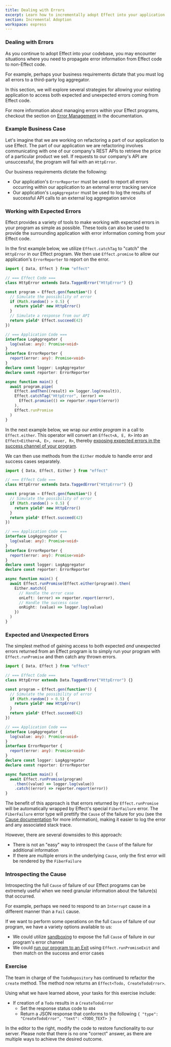 ```yaml
---
title: Dealing with Errors
excerpt: Learn how to incrementally adopt Effect into your application
section: Incremental Adoption
workspace: express
---
```


### Dealing with Errors

As you continue to adopt Effect into your codebase, you may encounter situations where you need to propagate error information from Effect code to non-Effect code.

For example, perhaps your business requirements dictate that you must log all errors to a third-party log aggregator.

In this section, we will explore several strategies for allowing your existing application to access both expected and unexpected errors coming from Effect code.

<Idea>
For more information about managing errors within your Effect programs, checkout the section on <a href="/docs/guides/error-management" target="_blank">Error Management</a> in the documentation.
</Idea>

### Example Business Case

Let's imagine that we are working on refactoring a part of our application to use Effect. The part of our application we are refactoring involves communicating with one of our company's REST APIs to retrieve the price of a particular product we sell. If requests to our company's API are unsuccessful, the program will fail with an `HttpError`.

Our business requirements dictate the following:
- Our application's `ErrorReporter` must be used to report all errors occurring within our application to an external error tracking service
- Our application's `LogAggregator` must be used to log the results of successful API calls to an external log aggregation service

### Working with Expected Errors

Effect provides a variety of tools to make working with expected errors in your program as simple as possible. These tools can also be used to provide the surrounding application with error information coming from your Effect code.

In the first example below, we utilize `Effect.catchTag` to "catch" the `HttpError` in our Effect program. We then use `Effect.promise` to allow our application's `ErrorReporter` to report on the error.

```ts twoslash
import { Data, Effect } from "effect"

// === Effect Code ===
class HttpError extends Data.TaggedError("HttpError") {}

const program = Effect.gen(function*() {
  // Simulate the possibility of error
  if (Math.random() > 0.5) {
    return yield* new HttpError()
  }
  // Simulate a response from our API
  return yield* Effect.succeed(42)
})

// === Application Code ===
interface LogAggregator {
  log(value: any): Promise<void>
}
interface ErrorReporter {
  report(error: any): Promise<void>
}
declare const logger: LogAggregator
declare const reporter: ErrorReporter

async function main() {
  await program.pipe(
    Effect.andThen((result) => logger.log(result)),
    Effect.catchTag("HttpError", (error) =>
      Effect.promise(() => reporter.report(error))
    ),
    Effect.runPromise
  )
}
```

In the next example below, we wrap our _entire program_ in a call to `Effect.either`. This operator will convert an `Effect<A, E, R>` into an `Effect<Either<A, E>, never, R>`, thereby <a href="/docs/guides/error-management/error-channel-operations#exposing-errors-in-the-success-channel" target="_blank">exposing expected errors in the success channel of your program</a>.

We can then use methods from the `Either` module to handle error and success cases separately.

```ts twoslash
import { Data, Effect, Either } from "effect"

// === Effect Code ===
class HttpError extends Data.TaggedError("HttpError") {}

const program = Effect.gen(function*() {
  // Simulate the possibility of error
  if (Math.random() > 0.5) {
    return yield* new HttpError()
  }
  return yield* Effect.succeed(42)
})

// === Application Code ===
interface LogAggregator {
  log(value: any): Promise<void>
}
interface ErrorReporter {
  report(error: any): Promise<void>
}
declare const logger: LogAggregator
declare const reporter: ErrorReporter

async function main() {
  await Effect.runPromise(Effect.either(program)).then(
    Either.match({
      // Handle the error case
      onLeft: (error) => reporter.report(error),
      // Handle the success case
      onRight: (value) => logger.log(value)
    })
  )
}
```

### Expected and Unexpected Errors

The simplest method of gaining access to both expected _and_ unexpected errors returned from an Effect program is to simply run your program with `Effect.runPromise` and then catch any thrown errors.

```ts twoslash
import { Data, Effect } from "effect"

// === Effect Code ===
class HttpError extends Data.TaggedError("HttpError") {}

const program = Effect.gen(function*() {
  // Simulate the possibility of error
  if (Math.random() > 0.5) {
    return yield* new HttpError()
  }
  return yield* Effect.succeed(42)
})

// === Application Code ===
interface LogAggregator {
  log(value: any): Promise<void>
}
interface ErrorReporter {
  report(error: any): Promise<void>
}
declare const logger: LogAggregator
declare const reporter: ErrorReporter

async function main() {
  await Effect.runPromise(program)
    .then((value) => logger.log(value))
    .catch((error) => reporter.report(error))
}
```

The benefit of this approach is that errors returned by `Effect.runPromise` will be automatically wrapped by Effect's special `FiberFailure` error. The `FiberFailure` error type will prettify the `Cause` of the failure for you (see the <a href="/docs/other/data-types/cause" target="_blank">Cause documentation</a>  for more information), making it easier to log the error and any associated stack trace.

However, there are several downsides to this approach:

- There is not an "easy" way to introspect the `Cause` of the failure for additional information
- If there are multiple errors in the underlying `Cause`, only the first error will be rendered by the `FiberFailure`

### Introspecting the Cause

Introspecting the full `Cause` of failure of our Effect programs can be extremely useful when we need granular information about the failure(s) that occurred.

For example, perhaps we need to respond to an `Interrupt` cause in a different manner than a `Fail` cause.

If we want to perform some operations on the full `Cause` of failure of our program, we have a variety options available to us:

- We could utilize <a href="/docs/guides/error-management/sandboxing" target="_blank">sandboxing</a> to expose the full `Cause` of failure in our program's error channel
- We could <a href="/docs/guides/essentials/running-effects#runpromiseexit" target="_blank">run our program to an Exit</a> using `Effect.runPromiseExit` and then match on the success and error cases

### Exercise

The team in charge of the `TodoRepository` has continued to refactor the `create` method. The method now returns an `Effect<Todo, CreateTodoError>`.

Using what we have learned above, your tasks for this exercise include:

  - If creation of a `Todo` results in a `CreateTodoError`
    - Set the response status code to `404`
    - Return a JSON response that conforms to the following `{ "type": "CreateTodoError", "text": <TODO_TEXT> }`

In the editor to the right, modify the code to restore functionality to our server. Please note that there is no one "correct" answer, as there are multiple ways to achieve the desired outcome.
